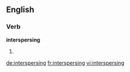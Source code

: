 ==English==

===Verb===
'''interspersing'''

# {{present participle of|[[intersperse]]}}

[[de:interspersing]]
[[fr:interspersing]]
[[vi:interspersing]]